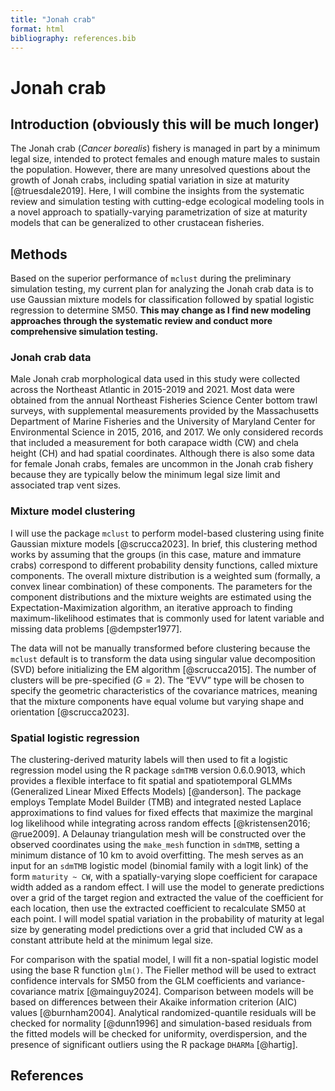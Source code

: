```yaml
---
title: "Jonah crab"
format: html
bibliography: references.bib
---
```


# Jonah crab

## Introduction (obviously this will be much longer)

The Jonah crab (*Cancer borealis*) fishery is managed in part by a minimum legal size, intended to protect females and enough mature males to sustain the population. However, there are many unresolved questions about the growth of Jonah crabs, including spatial variation in size at maturity [@truesdale2019]. Here, I will combine the insights from the systematic review and simulation testing with cutting-edge ecological modeling tools in a novel approach to spatially-varying parametrization of size at maturity models that can be generalized to other crustacean fisheries.

## Methods

Based on the superior performance of `mclust` during the preliminary simulation testing, my current plan for analyzing the Jonah crab data is to use Gaussian mixture models for classification followed by spatial logistic regression to determine SM50. **This may change as I find new modeling approaches through the systematic review and conduct more comprehensive simulation testing.**

### Jonah crab data

Male Jonah crab morphological data used in this study were collected across the Northeast Atlantic in 2015-2019 and 2021. Most data were obtained from the annual Northeast Fisheries Science Center bottom trawl surveys, with supplemental measurements provided by the Massachusetts Department of Marine Fisheries and the University of Maryland Center for Environmental Science in 2015, 2016, and 2017. We only considered records that included a measurement for both carapace width (CW) and chela height (CH) and had spatial coordinates. Although there is also some data for female Jonah crabs, females are uncommon in the Jonah crab fishery because they are typically below the minimum legal size limit and associated trap vent sizes.

### Mixture model clustering

I will use the package `mclust` to perform model-based clustering using finite Gaussian mixture models [@scrucca2023]. In brief, this clustering method works by assuming that the groups (in this case, mature and immature crabs) correspond to different probability density functions, called mixture components. The overall mixture distribution is a weighted sum (formally, a convex linear combination) of these components. The parameters for the component distributions and the mixture weights are estimated using the Expectation-Maximization algorithm, an iterative approach to finding maximum-likelihood estimates that is commonly used for latent variable and missing data problems [@dempster1977].

The data will not be manually transformed before clustering because the `mclust` default is to transform the data using singular value decomposition (SVD) before initializing the EM algorithm [@scrucca2015]. The number of clusters will be pre-specified $(G=2)$. The "EVV" type will be chosen to specify the geometric characteristics of the covariance matrices, meaning that the mixture components have equal volume but varying shape and orientation [@scrucca2023].

### Spatial logistic regression

The clustering-derived maturity labels will then used to fit a logistic regression model using the R package `sdmTMB` version 0.6.0.9013, which provides a flexible interface to fit spatial and spatiotemporal GLMMs (Generalized Linear Mixed Effects Models) [@anderson]. The package employs Template Model Builder (TMB) and integrated nested Laplace approximations to find values for fixed effects that maximize the marginal log likelihood while integrating across random effects [@kristensen2016; @rue2009]. A Delaunay triangulation mesh will be constructed over the observed coordinates using the `make_mesh` function in `sdmTMB`, setting a minimum distance of 10 km to avoid overfitting. The mesh serves as an input for an `sdmTMB` logistic model (binomial family with a logit link) of the form `maturity ~ CW`, with a spatially-varying slope coefficient for carapace width added as a random effect. I will use the model to generate predictions over a grid of the target region and extracted the value of the coefficient for each location, then use the extracted coefficient to recalculate SM50 at each point. I will model spatial variation in the probability of maturity at legal size by generating model predictions over a grid that included CW as a constant attribute held at the minimum legal size.

For comparison with the spatial model, I will fit a non-spatial logistic model using the base R function `glm()`. The Fieller method will be used to extract confidence intervals for SM50 from the GLM coefficients and variance-covariance matrix [@mainguy2024]. Comparison between models will be based on differences between their Akaike information criterion (AIC) values [@burnham2004]. Analytical randomized-quantile residuals will be checked for normality [@dunn1996] and simulation-based residuals from the fitted models will be checked for uniformity, overdispersion, and the presence of significant outliers using the R package `DHARMa` [@hartig].

## References {.unnumbered}
